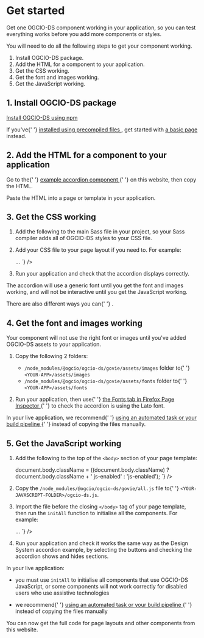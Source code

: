 
<Meta title="Docs/Get started" />

<h1>Get started</h1>

<p>
  Get one OGCIO-DS component working in your application, so you can test
  everything works before you add more components or styles.
</p>
<p>
  You will need to do all the following steps to get your component working.
</p>

<ol>
  <li>Install OGCIO-DS package.</li>
  <li>Add the HTML for a component to your application.</li>
  <li>Get the CSS working.</li>
  <li>Get the font and images working.</li>
  <li>Get the JavaScript working.</li>
</ol>

<h2>1. Install OGCIO-DS package</h2>
<p>
  <a
    className="govie-link govie-body"
    href="/?path=/docs/docs-install-with-npm--page"
  >
    Install OGCIO-DS using npm
  </a>
</p>
<p>
  If you've{' '}
  <a href="/?path=/story/docs-install-using-precompiled-files--page">
    installed using precompiled files
  </a>
  , get started with <a href="/?path=/story/docs-install-using-precompiled-files--page#basic-example-page">
    a basic page
  </a> instead.
</p>

<h2>2. Add the HTML for a component to your application</h2>
<p>
  Go to the{' '}
  <a
    href="/?path=/docs/typography-accordion--default"
    target="_blank"
    rel="noopener"
  >
    example accordion component
  </a>{' '}
  on this website, then copy the HTML.
</p>
<p>Paste the HTML into a page or template in your application.</p>

<h2>3. Get the CSS working</h2>
<ol>
  <li>
    <p>
      Add the following to the main Sass file in your project, so your Sass
      compiler adds all of OGCIO-DS styles to your CSS file.
    </p>
    <CodeSnippet code={`@import '@ogcio/ogcio-ds/govie/all';`} />
  </li>
  <li>
    <p>Add your CSS file to your page layout if you need to. For example:</p>
    <CodeSnippet
      code={`<head>
  ...
  <link rel="stylesheet" href="<YOUR-CSS-FILE>.css">
</head>
`}
    />
  </li>
  <li>
    <p>Run your application and check that the accordion displays correctly.</p>
  </li>
</ol>
<p>
  The accordion will use a generic font until you get the font and images
  working, and will not be interactive until you get the JavaScript working.
</p>
<p>
  There are also different ways you can{' '}
  <a href="/?path=/docs/docs-import-css-assets-and-javascript--page">
  </a>
  .
</p>

<h2>4. Get the font and images working</h2>
<p>
  Your component will not use the right font or images until you've added
  OGCIO-DS assets to your application.
</p>
<ol>
  <li>
    <p>Copy the following 2 folders:</p>
    <ul>
      <li>
        <code>/node_modules/@ogcio/ogcio-ds/govie/assets/images</code> folder to{' '}
        <code>&lt;YOUR-APP&gt;/assets/images</code>
      </li>
      <li>
        <code>/node_modules/@ogcio/ogcio-ds/govie/assets/fonts</code> folder to{' '}
        <code>&lt;YOUR-APP&gt;/assets/fonts</code>
      </li>
    </ul>
  </li>
  <li>
    <p>
      Run your application, then use{' '}
      <a
        href="https://developer.mozilla.org/en-US/docs/Tools/Page_Inspector/How_to/Edit_fonts#The_Fonts_tab"
        target="_blank"
        rel="noopener"
      >
        the Fonts tab in Firefox Page Inspector
      </a>{' '}
      to check the accordion is using the Lato font.
    </p>
  </li>
</ol>
<p>
  In your live application, we recommend{' '}
  <a href="/?path=/docs/docs-import-css-assets-and-javascript--page#fonts-and-images-assets">
    using an automated task or your build pipeline
  </a>{' '}
  instead of copying the files manually.
</p>

<h2>5. Get the JavaScript working</h2>
<ol>
  <li>
    <p>
      Add the following to the top of the <code>&lt;body&gt;</code> section of
      your page template:
    </p>
    <CodeSnippet
      code={`<script>
  document.body.className = ((document.body.className) ? document.body.className + ' js-enabled' : 'js-enabled');
</script>
`}
    />
  </li>
  <li>
    <p>
      Copy the <code>/node_modules/@ogcio/ogcio-ds/govie/all.js</code> file to{' '}
      <code>&lt;YOUR-JAVASCRIPT-FOLDER&gt;/ogcio-ds.js</code>.
    </p>
  </li>
  <li>
    <p>
      Import the file before the closing <code>&lt;/body&gt;</code> tag of your
      page template, then run the <code>initAll</code> function to initialise
      all the components. For example:
    </p>
    <CodeSnippet
      code={`
<body>
  ...
  <script src="<YOUR-JAVASCRIPT-FOLDER>/ogcio-ds.js"></script>
  <script>
    window.GOVIEFrontend.initAll()
  </script>
</body>
        `}
    />
  </li>
  <li>
    <p>
      Run your application and check it works the same way as the Design System
      accordion example, by selecting the buttons and checking the accordion
      shows and hides sections.
    </p>
  </li>
</ol>
<p>In your live application:</p>
<ul>
  <li>
    <p>
      you must use <code>initAll</code> to initialise all components that use
      OGCIO-DS JavaScript, or some components will not work correctly for
      disabled users who use assistive technologies
    </p>
  </li>
  <li>
    <p>
      we recommend{' '}
      <a href="/?path=/docs/docs-import-css-assets-and-javascript--page#import-javascript">
        using an automated task or your build pipeline
      </a>{' '}
      instead of copying the files manually
    </p>
  </li>
</ul>
<p>
  You can now get the full code for page layouts and other components from this
  website.
</p>
